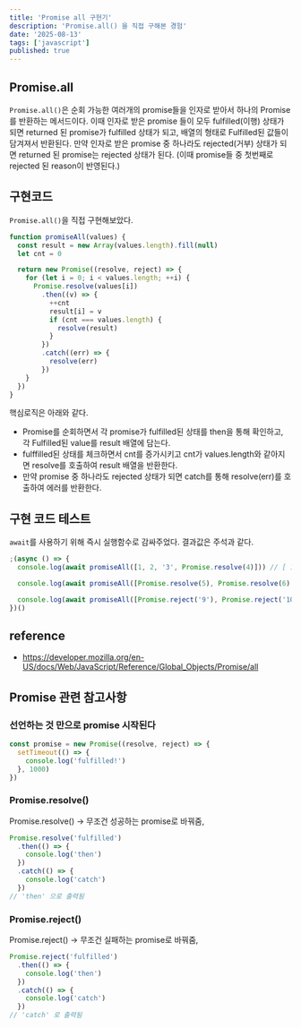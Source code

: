 ```yaml
---
title: 'Promise all 구현기'
description: 'Promise.all() 을 직접 구해본 경험'
date: '2025-08-13'
tags: ['javascript']
published: true
---
```


## Promise.all

`Promise.all()`은 순회 가능한 여러개의 promise들을 인자로 받아서 하나의 Promise를 반환하는 메서드이다.
이때 인자로 받은 promise 들이 모두 fulfilled(이행) 상태가 되면 returned 된 promise가 fulfilled 상태가 되고, 배열의 형태로 Fulfilled된 값들이 담겨져서 반환된다.
만약 인자로 받은 promise 중 하나라도 rejected(거부) 상태가 되면 returned 된 promise는 rejected 상태가 된다. (이때 promise들 중 첫번째로 rejected 된 reason이 반영된다.)

## 구현코드

`Promise.all()`을 직접 구현해보았다.

```js
function promiseAll(values) {
  const result = new Array(values.length).fill(null)
  let cnt = 0

  return new Promise((resolve, reject) => {
    for (let i = 0; i < values.length; ++i) {
      Promise.resolve(values[i])
        .then((v) => {
          ++cnt
          result[i] = v
          if (cnt === values.length) {
            resolve(result)
          }
        })
        .catch((err) => {
          resolve(err)
        })
    }
  })
}
```

핵심로직은 아래와 같다.

- Promise를 순회하면서 각 promise가 fulfilled된 상태를 then을 통해 확인하고, 각 Fulfilled된 value를 result 배열에 담는다.
- fulffilled된 상태를 체크하면서 cnt를 증가시키고 cnt가 values.length와 같아지면 resolve를 호출하여 result 배열을 반환한다.
- 만약 promise 중 하나라도 rejected 상태가 되면 catch를 통해 resolve(err)를 호출하여 에러를 반환한다.

## 구현 코드 테스트

`await`를 사용하기 위해 즉시 실행함수로 감싸주었다. 결과값은 주석과 같다.

```js
;(async () => {
  console.log(await promiseAll([1, 2, '3', Promise.resolve(4)])) // [ 1, 2, '3', 4 ]

  console.log(await promiseAll([Promise.resolve(5), Promise.resolve(6), Promise.resolve(7), Promise.resolve(8)])) // [ 5, 6, 7, 8 ]

  console.log(await promiseAll([Promise.reject('9'), Promise.reject('10'), '11', Promise.resolve(12)])) // 9
})()
```

## reference

- https://developer.mozilla.org/en-US/docs/Web/JavaScript/Reference/Global_Objects/Promise/all

## Promise 관련 참고사항

### 선언하는 것 만으로 promise 시작된다

```js
const promise = new Promise((resolve, reject) => {
  setTimeout(() => {
    console.log('fulfilled!')
  }, 1000)
})
```

### Promise.resolve()

Promise.resolve() -> 무조건 성공하는 promise로 바꿔줌,

```js
Promise.resolve('fulfilled')
  .then(() => {
    console.log('then')
  })
  .catch(() => {
    console.log('catch')
  })
// 'then' 으로 출력됨
```

### Promise.reject()

Promise.reject() -> 무조건 실패하는 promise로 바꿔줌,

```js
Promise.reject('fulfilled')
  .then(() => {
    console.log('then')
  })
  .catch(() => {
    console.log('catch')
  })
// 'catch' 로 출력됨
```
